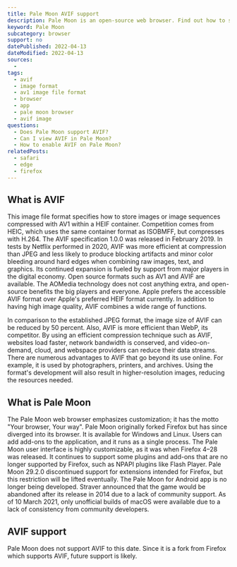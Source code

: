 ```yaml
---
title: Pale Moon AVIF support
description: Pale Moon is an open-source web browser. Find out how to support and view AVIF images.
keyword: Pale Moon
subcategory: browser
support: no
datePublished: 2022-04-13
dateModified: 2022-04-13
sources:
  -
tags:
  - avif
  - image format
  - av1 image file format
  - browser
  - app
  - pale moon browser
  - avif image
questions:
  - Does Pale Moon support AVIF?
  - Can I view AVIF in Pale Moon?
  - How to enable AVIF on Pale Moon?
relatedPosts:
  - safari
  - edge
  - firefox
---
```


## What is AVIF

This image file format specifies how to store images or image sequences compressed with AV1 within a HEIF container. Competition comes from HEIC, which uses the same container format as ISOBMFF, but compresses with H.264. The AVIF specification 1.0.0 was released in February 2019. In tests by Netflix performed in 2020, AVIF was more efficient at compression than JPEG and less likely to produce blocking artifacts and minor color bleeding around hard edges when combining raw images, text, and graphics. Its continued expansion is fueled by support from major players in the digital economy. Open source formats such as AV1 and AVIF are available. The AOMedia technology does not cost anything extra, and open-source benefits the big players and everyone. Apple prefers the accessible AVIF format over Apple's preferred HEIF format currently. In addition to having high image quality, AVIF combines a wide range of functions.

In comparison to the established JPEG format, the image size of AVIF can be reduced by 50 percent. Also, AVIF is more efficient than WebP, its competitor. By using an efficient compression technique such as AVIF, websites load faster, network bandwidth is conserved, and video-on-demand, cloud, and webspace providers can reduce their data streams. There are numerous advantages to AVIF that go beyond its use online. For example, it is used by photographers, printers, and archives. Using the format's development will also result in higher-resolution images, reducing the resources needed.

## What is Pale Moon

The Pale Moon web browser emphasizes customization; it has the motto "Your browser, Your way". Pale Moon originally forked Firefox but has since diverged into its browser. It is available for Windows and Linux. Users can add add-ons to the application, and it runs as a single process. The Pale Moon user interface is highly customizable, as it was when Firefox 4–28 was released. It continues to support some plugins and add-ons that are no longer supported by Firefox, such as NPAPI plugins like Flash Player. Pale Moon 29.2.0 discontinued support for extensions intended for Firefox, but this restriction will be lifted eventually. The Pale Moon for Android app is no longer being developed. Straver announced that the game would be abandoned after its release in 2014 due to a lack of community support. As of 10 March 2021, only unofficial builds of macOS were available due to a lack of consistency from community developers.

## AVIF support

Pale Moon does not support AVIF to this date. Since it is a fork from Firefox which supports AVIF, future support is likely.
